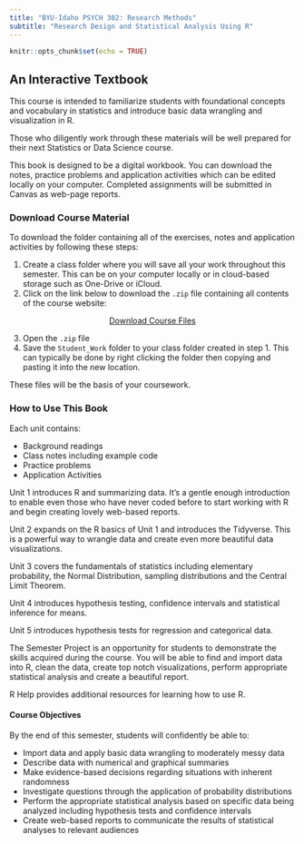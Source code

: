 ```yaml
---
title: "BYU-Idaho PSYCH 302: Research Methods"
subtitle: "Research Design and Statistical Analysis Using R"
---
```

```r
knitr::opts_chunk$set(echo = TRUE)
```


## An Interactive Textbook

This course is intended to familiarize students with foundational concepts and vocabulary in statistics and introduce basic data wrangling and visualization in R.

Those who diligently work through these materials will be well prepared for their next Statistics or Data Science course.

This book is designed to be a digital workbook.  You can download the notes, practice problems and application activities which can be edited locally on your computer.  Completed assignments will be submitted in Canvas as web-page reports.  


### Download Course Material

To download the folder containing all of the exercises, notes and application activities by following these steps:

  1. Create a class folder where you will save all your work throughout this semester.  This can be on your computer locally or in cloud-based storage such as One-Drive or iCloud.
  2. Click on the link below to download the `.zip` file containing all contents of the course website:

<center>
<a href="https://raw.github.com/byuistats/Math221D_Course/main/Student_Work_zip.zip" class="button-download" download>
  Download Course Files
</a>
</center>

  3. Open the `.zip` file
  4. Save the `Student_Work` folder to your class folder created in step 1.  This can typically be done by right clicking the folder then copying and pasting it into the new location. 

These files will be the basis of your coursework.  


### How to Use This Book

Each unit contains:

  * Background readings
  * Class notes including example code
  * Practice problems
  * Application Activities
  
Unit 1 introduces R and summarizing data.  It's a gentle enough introduction to enable even those who have never coded before to start working with R and begin creating lovely web-based reports.  

Unit 2 expands on the R basics of Unit 1 and introduces the Tidyverse.  This is a powerful way to wrangle data and create even more beautiful data visualizations.    

Unit 3 covers the fundamentals of statistics including elementary probability, the Normal Distribution, sampling distributions and the Central Limit Theorem.  

Unit 4 introduces hypothesis testing, confidence intervals and statistical inference for means.

Unit 5 introduces hypothesis tests for regression and categorical data.

The Semester Project is an opportunity for students to demonstrate the skills acquired during the course.  You will be able to find and import data into R, clean the data, create top notch visualizations, perform appropriate statistical analysis and create a beautiful report.

R Help provides additional resources for learning how to use R.


#### Course Objectives

By the end of this semester, students will confidently be able to:

- Import data and apply basic data wrangling to moderately messy data
- Describe data with numerical and graphical summaries
- Make evidence-based decisions regarding situations with inherent randomness
- Investigate questions through the application of probability distributions
- Perform the appropriate statistical analysis based on specific data being analyzed including hypothesis tests and confidence intervals
- Create web-based reports to communicate the results of statistical analyses to relevant audiences
